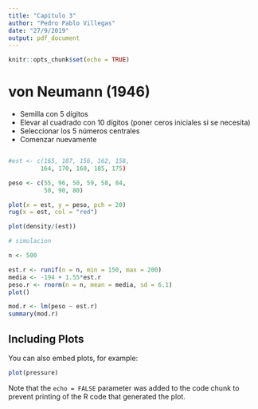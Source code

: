 ```yaml
---
title: "Capítulo 3"
author: "Pedro Pablo Villegas"
date: "27/9/2019"
output: pdf_document
---
```


```r
knitr::opts_chunk$set(echo = TRUE)
```

# von Neumann (1946)

* Semilla con 5 dígitos
* Elevar al cuadrado con 10 dígitos (poner ceros iniciales si se necesita)
* Seleccionar los 5 números centrales
* Comenzar nuevamente

```r

```



```r
#est <- c(165, 187, 156, 162, 158,
         164, 170, 160, 185, 175)

peso <- c(55, 96, 50, 59, 58, 84,
          50, 90, 80)

plot(x = est, y = peso, pch = 20)
rug(x = est, col = "red")

plot(density/(est))

# simulacion

n <- 500

est.r <- runif(n = n, min = 150, max = 200)
media <- -194 + 1.55*est.r
peso.r <- rnorm(n = n, mean = media, sd = 6.1)
plot()

mod.r <- lm(peso ~ est.r)
summary(mod.r)


```

## Including Plots

You can also embed plots, for example:

```r
plot(pressure)
```

Note that the `echo = FALSE` parameter was added to the code chunk to prevent printing of the R code that generated the plot.
